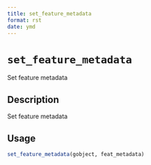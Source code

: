```yaml
--- 
title: set_feature_metadata 
format: rst 
date: ymd 
--- 
```

# `set_feature_metadata`

Set feature metadata


## Description

Set feature metadata


## Usage

```r
set_feature_metadata(gobject, feat_metadata)
```


